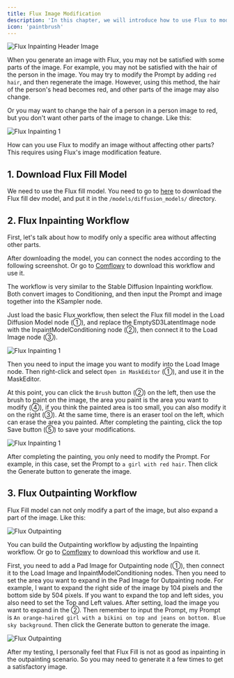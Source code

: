 ```yaml
---
title: Flux Image Modification
description: 'In this chapter, we will introduce how to use Flux to modify images.'
icon: 'paintbrush'
---
```


<Frame caption="This image is generated by AI">
  <img
    className="rounded-xl"
    src="/images/basics/flux-inpainting-and-outpainting/flux-modification-header-image.png"
    alt="Flux Inpainting Header Image"
  />
</Frame>

When you generate an image with Flux, you may not be satisfied with some parts of the image. For example, you may not be satisfied with the hair of the person in the image. You may try to modify the Prompt by adding `red hair`, and then regenerate the image. However, using this method, the hair of the person's head becomes red, and other parts of the image may also change.

Or you may want to change the hair of a person in a person image to red, but you don't want other parts of the image to change. Like this:

<Frame>
  <img
    className="rounded-xl"
    src="/images/basics/flux-inpainting-and-outpainting/flux-inpainting-compare.png"
    alt="Flux Inpainting 1"
  />
</Frame>

How can you use Flux to modify an image without affecting other parts? This requires using Flux's image modification feature.

## 1. Download Flux Fill Model
We need to use the Flux fill model. You need to go to [here](https://huggingface.co/black-forest-labs/FLUX.1-Fill-dev/tree/main) to download the Flux fill dev model, and put it in the `/models/diffusion_models/` directory.


## 2. Flux Inpainting Workflow

First, let's talk about how to modify only a specific area without affecting other parts.

After downloading the model, you can connect the nodes according to the following screenshot. Or go to [Comflowy](https://app.comflowy.com/app/s-flux-dev-gguf-workflow-db9bd4) to download this workflow and use it.

The workflow is very similar to the Stable Diffusion Inpainting workflow. Both convert images to Conditioning, and then input the Prompt and image together into the KSampler node.

Just load the basic Flux workflow, then select the Flux fill model in the Load Diffusion Model node (①), and replace the EmptySD3LatentImage node with the InpaintModelConditioning node (②), then connect it to the Load Image node (③).

<Frame>
  <img
    className="rounded-xl"
    src="/images/basics/flux-inpainting-and-outpainting/flux-inpainting-workflow.png"
    alt="Flux Inpainting 1"
  />
</Frame>

Then you need to input the image you want to modify into the Load Image node. Then right-click and select `Open in MaskEditor` (①), and use it in the MaskEditor.

At this point, you can click the `Brush` button (②) on the left, then use the brush to paint on the image, the area you paint is the area you want to modify (④), if you think the painted area is too small, you can also modify it on the right (③). At the same time, there is an eraser tool on the left, which can erase the area you painted. After completing the painting, click the top Save button (⑤) to save your modifications.

<Frame>
  <img
    className="rounded-xl"
    src="/images/basics/flux-inpainting-and-outpainting/flux-inpainting-maskedit.png"
    alt="Flux Inpainting 1"
  />
</Frame>

After completing the painting, you only need to modify the Prompt. For example, in this case, set the Prompt to `a girl with red hair`. Then click the Generate button to generate the image.

##  3. Flux Outpainting Workflow

Flux Fill model can not only modify a part of the image, but also expand a part of the image. Like this:

<Frame>
  <img
    className="rounded-xl"
    src="/images/basics/flux-inpainting-and-outpainting/flux-outpainting-compare.png"
    alt="Flux Outpainting"
  />
</Frame>

You can build the Outpainting workflow by adjusting the Inpainting workflow. Or go to [Comflowy](https://app.comflowy.com/app/s-flux-dev-gguf-workflow-db9bd4) to download this workflow and use it.

First, you need to add a Pad Image for Outpainting node (①), then connect it to the Load Image and InpaintModelConditioning nodes. Then you need to set the area you want to expand in the Pad Image for Outpainting node. For example, I want to expand the right side of the image by 104 pixels and the bottom side by 504 pixels. If you want to expand the top and left sides, you also need to set the Top and Left values. After setting, load the image you want to expand in the ②. Then remember to input the Prompt, my Prompt is `An orange-haired girl with a bikini on top and jeans on bottom. Blue sky background`. Then click the Generate button to generate the image.

<Frame>
  <img
    className="rounded-xl"
    src="/images/basics/flux-inpainting-and-outpainting/flux-outpainting-workflow.png"
    alt="Flux Outpainting"
  />
</Frame>

After my testing, I personally feel that Flux Fill is not as good as inpainting in the outpainting scenario. So you may need to generate it a few times to get a satisfactory image.